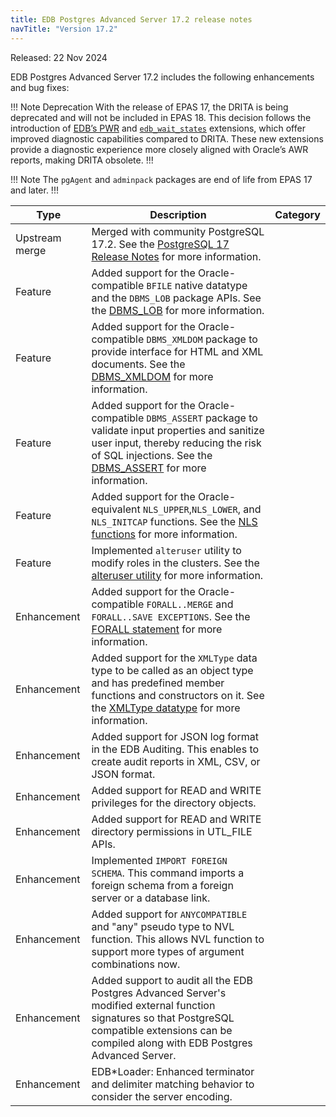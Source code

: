 ```yaml
---
title: EDB Postgres Advanced Server 17.2 release notes
navTitle: "Version 17.2"
---
```


Released: 22 Nov 2024

EDB Postgres Advanced Server 17.2 includes the following enhancements and bug fixes:

!!! Note Deprecation
With the release of EPAS 17, the DRITA is being deprecated and will not be included in EPAS 18. This decision follows the introduction of [EDB’s PWR](/pwr/latest/) and [`edb_wait_states`](/pg_extensions/wait_states/) extensions, which offer improved diagnostic capabilities compared to DRITA. These new extensions provide a diagnostic experience more closely aligned with Oracle’s AWR reports, making DRITA obsolete.
!!!

!!! Note 
The `pgAgent` and `adminpack` packages are end of life from EPAS 17 and later.
!!!

| Type           | Description                                                                                                                                                                                                                                                                                                          | Category |
|----------------|----------------------------------------------------------------------------------------------------------------------------------------------------------------------------------------------------------------------------------------------------------------------------------------------------------------------|----------|
| Upstream merge | Merged with community PostgreSQL 17.2. See the [PostgreSQL 17 Release Notes](https://www.postgresql.org/docs/17/release-17-2.html) for more information.                                                                                                                                                             |          |
| Feature        | Added support for the Oracle-compatible `BFILE` native datatype and the `DBMS_LOB` package APIs. See the [DBMS_LOB](../reference/oracle_compatibility_reference/epas_compat_bip_guide/03_built-in_packages/06_dbms_lob/) for more information.                                                                       |          |
| Feature        | Added support for the Oracle-compatible `DBMS_XMLDOM` package to provide interface for HTML and XML documents. See the [DBMS_XMLDOM](../reference/oracle_compatibility_reference/epas_compat_bip_guide/03_built-in_packages/18_dbms_xmldom) for more information.                                                       |          |
| Feature        | Added support for the Oracle-compatible `DBMS_ASSERT` package to validate input properties and sanitize user input, thereby reducing the risk of SQL injections. See the [DBMS_ASSERT](../reference/oracle_compatibility_reference/epas_compat_bip_guide/03_built-in_packages/01a_dbms_assert) for more information. |          |
| Feature        | Added support for the Oracle-equivalent `NLS_UPPER`,`NLS_LOWER`, and `NLS_INITCAP` functions. See the [NLS functions](../reference/sql_reference/03_functions_and_operators/nls_functions) for more information.                                                                                                     |          |
| Feature        | Implemented `alteruser` utility to modify roles in the clusters. See the [alteruser utility](/tools/alteruser_utility/) for more information.                                                                                                                                                                        |          |
| Enhancement    | Added support for the Oracle-compatible `FORALL..MERGE` and `FORALL..SAVE EXCEPTIONS`. See the [FORALL statement](../application_programming/epas_compat_spl/12_working_with_collections/03_using_the_forall_statement/) for more information.                                                                       |          |
| Enhancement    | Added support for the `XMLType` data type to be called as an object type and has predefined member functions and constructors on it. See the [XMLType datatype](../reference/sql_reference/02_data_types/06_xml_type) for more information.                                                                          |          |
| Enhancement    | Added support for JSON log format in the EDB Auditing. This enables to create audit reports in XML, CSV, or JSON format.                                                                                                                                                                                             |          |
| Enhancement    | Added support for READ and WRITE privileges for the directory objects.                                                                                                                                                                                                                                               |          |
| Enhancement    | Added support for READ and WRITE directory permissions in UTL_FILE APIs.                                                                                                                                                                                                                                             |          |
| Enhancement    | Implemented `IMPORT FOREIGN SCHEMA`. This command imports a foreign schema from a foreign server or a database link.                                                                                                                                                                                                 |          |
| Enhancement    | Added support for `ANYCOMPATIBLE` and "any" pseudo type to NVL function. This allows NVL function to support more types of argument combinations now.                                                                                                                                                                |          |
| Enhancement    | Added support to audit all the EDB Postgres Advanced Server's modified external function signatures so that PostgreSQL compatible extensions can be compiled along with EDB Postgres Advanced Server.                                                                                                                |          |
| Enhancement    | EDB*Loader: Enhanced terminator and delimiter matching behavior to consider the server encoding.                                                                                                                                                                                                                     |          |
